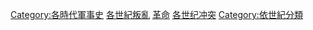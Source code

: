 {{Commons category|Revolutions by century}}
[[Category:各時代軍事史|Category:各時代軍事史]]
[[Category:各世紀叛亂|]]
[[Category:革命|]]
[[Category:各世纪冲突|]]
[[Category:依世紀分類|Category:依世紀分類]]